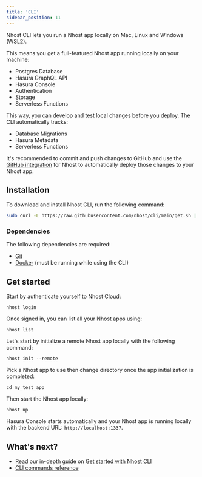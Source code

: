 ```yaml
---
title: 'CLI'
sidebar_position: 11
---
```



Nhost CLI lets you run a Nhost app locally on Mac, Linux and Windows (WSL2).

This means you get a full-featured Nhost app running locally on your machine:

- Postgres Database
- Hasura GraphQL API
- Hasura Console
- Authentication
- Storage
- Serverless Functions

This way, you can develop and test local changes before you deploy. The CLI automatically tracks:

- Database Migrations
- Hasura Metadata
- Serverless Functions

It's recommended to commit and push changes to GitHub and use the [GitHub integration](/platform/github-integration) for Nhost to automatically deploy those changes to your Nhost app.

## Installation

To download and install Nhost CLI, run the following command:

```bash
sudo curl -L https://raw.githubusercontent.com/nhost/cli/main/get.sh | bash
```

### Dependencies

The following dependencies are required:

- [Git](https://git-scm.com/downloads)
- [Docker](https://www.docker.com/get-started) (must be running while using the CLI)

## Get started

Start by authenticate yourself to Nhost Cloud:

```
nhost login
```

Once signed in, you can list all your Nhost apps using:

```
nhost list
```

Let's start by initialize a remote Nhost app locally with the following command:

```
nhost init --remote
```

Pick a Nhost app to use then change directory once the app initialization is completed:

```
cd my_test_app
```

Then start the Nhost app locally:

```
nhost up
```

Hasura Console starts automatically and your Nhost app is running locally with the backend URL: `http://localhost:1337`.

## What's next?

- Read our in-depth guide on [Get started with Nhost CLI](/platform/overview/get-started-with-nhost-cli)
- [CLI commands reference](/reference/cli)
